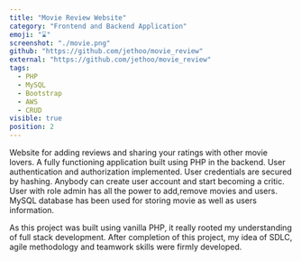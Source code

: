 ```yaml
---
title: "Movie Review Website"
category: "Frontend and Backend Application"
emoji: "⌛"
screenshot: "./movie.png"
github: "https://github.com/jethoo/movie_review"
external: "https://github.com/jethoo/movie_review"
tags:
  - PHP
  - MySQL
  - Bootstrap
  - AWS
  - CRUD
visible: true
position: 2
---
```


Website for adding reviews and sharing your ratings with other movie lovers. A fully functioning application built using PHP in the backend. User authentication and authorization implemented. User credentials are secured by hashing. 
Anybody can create user account and start becoming a critic. User with role admin has all the power to add,remove movies and users.
MySQL database has been used for storing movie as well as users information.

As this project was built using vanilla PHP, it really rooted my understanding of full stack development. After completion of this project, my idea of SDLC, agile methodology and teamwork skills were firmly developed. 